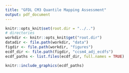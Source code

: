 ```yaml
---
title: "GFDL CM3 Quantile Mapping Assessment"
output: pdf_document
---
```


```r
knitr::opts_knit$set(root.dir = "../..")
# directories
workdir <- knitr::opts_knit$get("root.dir")
datadir <- file.path(workdir, "data")
figdir <- file.path(workdir, "figures")
ecdf_dir <- file.path(figdir, "ccsm4_adj_ecdfs")
ecdf_paths <- list.files(ecdf_dir, full.names = TRUE)

knitr::include_graphics(ecdf_paths)
```